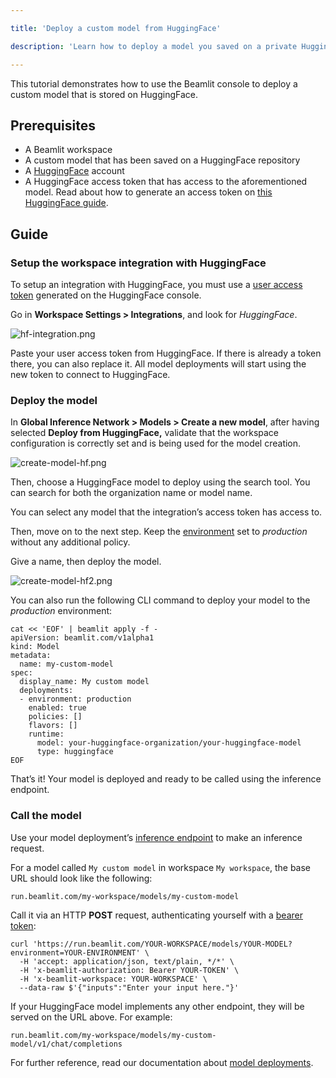 ```yaml
---

title: 'Deploy a custom model from HuggingFace'

description: 'Learn how to deploy a model you saved on a private HuggingFace repository.'

---
```


This tutorial demonstrates how to use the Beamlit console to deploy a custom model that is stored on HuggingFace.

## Prerequisites

- A Beamlit workspace
- A custom model that has been saved on a HuggingFace repository
- A [HuggingFace](https://huggingface.co/) account
- A HuggingFace access token that has access to the aforementioned model. Read about how to generate an access token on [this HuggingFace guide](https://huggingface.co/docs/hub/security-tokens).

## Guide

### Setup the workspace integration with HuggingFace

To setup an integration with HuggingFace, you must use a [user access token](https://huggingface.co/docs/hub/security-tokens) generated on the HuggingFace console.

Go in **Workspace Settings > Integrations**, and look for *HuggingFace*.

![hf-integration.png](Deploy-a-custom-model-from-HuggingFace/hf-integration.png)

Paste your user access token from HuggingFace. If there is already a token there, you can also replace it. All model deployments will start using the new token to connect to HuggingFace.

### Deploy the model

In **Global Inference Network > Models > Create a new model**, after having selected **Deploy from HuggingFace,** validate that the workspace configuration is correctly set and is being used for the model creation.

![create-model-hf.png](Deploy-a-custom-model-from-HuggingFace/create-model-hf.png)

Then, choose a HuggingFace model to deploy using the search tool. You can search for both the organization name or model name. 

<Info>You can select any model that the integration’s access token has access to.</Info>

Then, move on to the next step. Keep the [environment](../Model-Governance/Environments.mdx) set to *production* without any additional policy. 

Give a name, then deploy the model.

![create-model-hf2.png](Deploy-a-custom-model-from-HuggingFace/create-model-hf2.png)

You can also run the following CLI command to deploy your model to the *production* environment: 

```
cat << 'EOF' | beamlit apply -f -
apiVersion: beamlit.com/v1alpha1
kind: Model
metadata:
  name: my-custom-model
spec:
  display_name: My custom model
  deployments:
  - environment: production
    enabled: true
    policies: []
    flavors: []
    runtime:
      model: your-huggingface-organization/your-huggingface-model
      type: huggingface
EOF
```

That’s it! Your model is deployed and ready to be called using the inference endpoint.

### Call the model

Use your model deployment’s [inference endpoint](../Models/Query-a-model.mdx) to make an inference request. 

For a model called `My custom model` in workspace `My workspace`, the base URL should look like the following:

`run.beamlit.com/my-workspace/models/my-custom-model`

Call it via an HTTP **POST** request, authenticating yourself with a [bearer token](../Security/Access-tokens.mdx):

```
curl 'https://run.beamlit.com/YOUR-WORKSPACE/models/YOUR-MODEL?environment=YOUR-ENVIRONMENT' \
  -H 'accept: application/json, text/plain, */*' \
  -H 'x-beamlit-authorization: Bearer YOUR-TOKEN' \
  -H 'x-beamlit-workspace: YOUR-WORKSPACE' \
  --data-raw $'{"inputs":"Enter your input here."}'
```

If your HuggingFace model implements any other endpoint, they will be served on the URL above. For example:

`run.beamlit.com/my-workspace/models/my-custom-model/v1/chat/completions`

For further reference, read our documentation about [model deployments](../Models/Model-deployment.mdx).